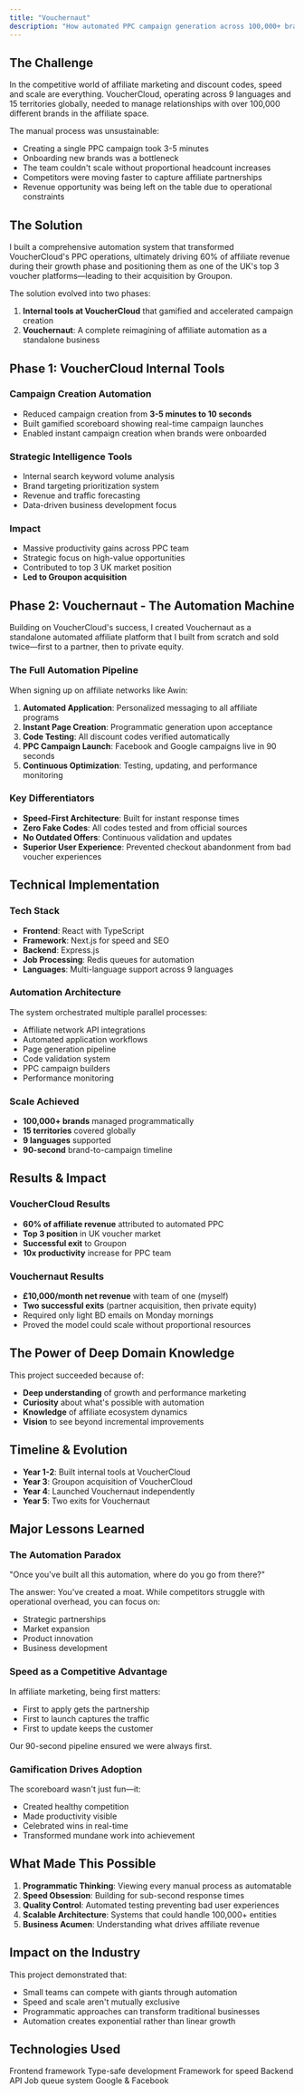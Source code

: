 ```yaml
---
title: "Vouchernaut"
description: "How automated PPC campaign generation across 100,000+ brands drove 60% of affiliate revenue and led to a Groupon acquisition"
---
```


## The Challenge

In the competitive world of affiliate marketing and discount codes, speed and scale are everything. VoucherCloud, operating across 9 languages and 15 territories globally, needed to manage relationships with over 100,000 different brands in the affiliate space.

The manual process was unsustainable:
- Creating a single PPC campaign took 3-5 minutes
- Onboarding new brands was a bottleneck
- The team couldn't scale without proportional headcount increases
- Competitors were moving faster to capture affiliate partnerships
- Revenue opportunity was being left on the table due to operational constraints

## The Solution

I built a comprehensive automation system that transformed VoucherCloud's PPC operations, ultimately driving 60% of affiliate revenue during their growth phase and positioning them as one of the UK's top 3 voucher platforms—leading to their acquisition by Groupon.

The solution evolved into two phases:
1. **Internal tools at VoucherCloud** that gamified and accelerated campaign creation
2. **Vouchernaut**: A complete reimagining of affiliate automation as a standalone business

## Phase 1: VoucherCloud Internal Tools

### Campaign Creation Automation
- Reduced campaign creation from **3-5 minutes to 10 seconds**
- Built gamified scoreboard showing real-time campaign launches
- Enabled instant campaign creation when brands were onboarded

### Strategic Intelligence Tools
- Internal search keyword volume analysis
- Brand targeting prioritization system
- Revenue and traffic forecasting
- Data-driven business development focus

### Impact
- Massive productivity gains across PPC team
- Strategic focus on high-value opportunities
- Contributed to top 3 UK market position
- **Led to Groupon acquisition**

## Phase 2: Vouchernaut - The Automation Machine

Building on VoucherCloud's success, I created Vouchernaut as a standalone automated affiliate platform that I built from scratch and sold twice—first to a partner, then to private equity.

### The Full Automation Pipeline

When signing up on affiliate networks like Awin:

1. **Automated Application**: Personalized messaging to all affiliate programs
2. **Instant Page Creation**: Programmatic generation upon acceptance
3. **Code Testing**: All discount codes verified automatically
4. **PPC Campaign Launch**: Facebook and Google campaigns live in 90 seconds
5. **Continuous Optimization**: Testing, updating, and performance monitoring

### Key Differentiators

- **Speed-First Architecture**: Built for instant response times
- **Zero Fake Codes**: All codes tested and from official sources
- **No Outdated Offers**: Continuous validation and updates
- **Superior User Experience**: Prevented checkout abandonment from bad voucher experiences

## Technical Implementation

### Tech Stack
- **Frontend**: React with TypeScript
- **Framework**: Next.js for speed and SEO
- **Backend**: Express.js
- **Job Processing**: Redis queues for automation
- **Languages**: Multi-language support across 9 languages

### Automation Architecture

The system orchestrated multiple parallel processes:
- Affiliate network API integrations
- Automated application workflows
- Page generation pipeline
- Code validation system
- PPC campaign builders
- Performance monitoring

### Scale Achieved
- **100,000+ brands** managed programmatically
- **15 territories** covered globally
- **9 languages** supported
- **90-second** brand-to-campaign timeline

## Results & Impact

### VoucherCloud Results
- **60% of affiliate revenue** attributed to automated PPC
- **Top 3 position** in UK voucher market
- **Successful exit** to Groupon
- **10x productivity** increase for PPC team

### Vouchernaut Results
- **£10,000/month net revenue** with team of one (myself)
- **Two successful exits** (partner acquisition, then private equity)
- Required only light BD emails on Monday mornings
- Proved the model could scale without proportional resources

## The Power of Deep Domain Knowledge

This project succeeded because of:
- **Deep understanding** of growth and performance marketing
- **Curiosity** about what's possible with automation
- **Knowledge** of affiliate ecosystem dynamics
- **Vision** to see beyond incremental improvements

## Timeline & Evolution

- **Year 1-2**: Built internal tools at VoucherCloud
- **Year 3**: Groupon acquisition of VoucherCloud
- **Year 4**: Launched Vouchernaut independently
- **Year 5**: Two exits for Vouchernaut

## Major Lessons Learned

### The Automation Paradox
"Once you've built all this automation, where do you go from there?"

The answer: You've created a moat. While competitors struggle with operational overhead, you can focus on:
- Strategic partnerships
- Market expansion
- Product innovation
- Business development

### Speed as a Competitive Advantage
In affiliate marketing, being first matters:
- First to apply gets the partnership
- First to launch captures the traffic
- First to update keeps the customer

Our 90-second pipeline ensured we were always first.

### Gamification Drives Adoption
The scoreboard wasn't just fun—it:
- Created healthy competition
- Made productivity visible
- Celebrated wins in real-time
- Transformed mundane work into achievement

## What Made This Possible

1. **Programmatic Thinking**: Viewing every manual process as automatable
2. **Speed Obsession**: Building for sub-second response times
3. **Quality Control**: Automated testing preventing bad user experiences
4. **Scalable Architecture**: Systems that could handle 100,000+ entities
5. **Business Acumen**: Understanding what drives affiliate revenue

## Impact on the Industry

This project demonstrated that:
- Small teams can compete with giants through automation
- Speed and scale aren't mutually exclusive
- Programmatic approaches can transform traditional businesses
- Automation creates exponential rather than linear growth

## Technologies Used

<CardGroup cols={3}>
  <Card title="React" icon="react">
    Frontend framework
  </Card>
  <Card title="TypeScript" icon="code">
    Type-safe development
  </Card>
  <Card title="Next.js" icon="globe">
    Framework for speed
  </Card>
  <Card title="Express" icon="server">
    Backend API
  </Card>
  <Card title="Redis" icon="database">
    Job queue system
  </Card>
  <Card title="PPC APIs" icon="bullhorn">
    Google & Facebook
  </Card>
</CardGroup>
